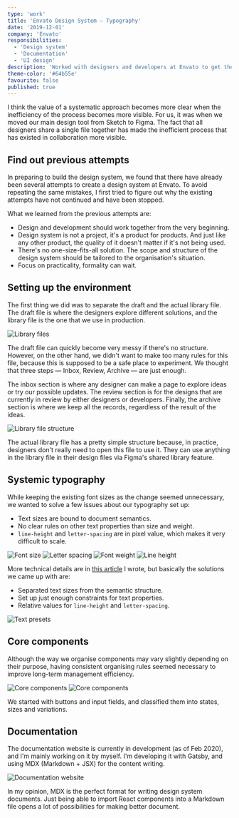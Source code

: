 ```yaml
---
type: 'work'
title: 'Envato Design System – Typography'
date: '2019-12-01'
company: 'Envato'
responsibilities:
  - 'Design system'
  - 'Documentation'
  - 'UI design'
description: 'Worked with designers and developers at Envato to get the design system up and running. Collaboratively made decisions, and set up the process for implementing the UI library and iteration.'
theme-color: '#64b55e'
favourite: false
published: true
---
```



I think the value of a systematic approach becomes more clear when the inefficiency of the process becomes more visible. For us, it was when we moved our main design tool from Sketch to Figma. The fact that all designers share a single file together has made the inefficient process that has existed in collaboration more visible.

## Find out previous attempts

In preparing to build the design system, we found that there have already been several attempts to create a design system at Envato. To avoid repeating the same mistakes, I first tried to figure out why the existing attempts have not continued and have been stopped.

What we learned from the previous attempts are:

- Design and development should work together from the very beginning.
- Design system is not a project, it's a product for products. And just like any other product, the quality of it doesn't matter if it's not being used.
- There's no one-size-fits-all solution. The scope and structure of the design system should be tailored to the organisation's situation.
- Focus on practicality, formality can wait.

## Setting up the environment

The first thing we did was to separate the draft and the actual library file. The draft file is where the designers explore different solutions, and the library file is the one that we use in production.

<ImageContainer maxSize={600} noShadow noBorder>

![Library files](works-envato-ds-01.png)

</ImageContainer>

The draft file can quickly become very messy if there's no structure. However, on the other hand, we didn't want to make too many rules for this file, because this is supposed to be a safe place to experiment. We thought that three steps — Inbox, Review, Archive — are just enough.

The inbox section is where any designer can make a page to explore ideas or try our possible updates. The review section is for the designs that are currently in review by either designers or developers. Finally, the archive section is where we keep all the records, regardless of the result of the ideas.

<ImageContainer maxSize={640} noShadow noBorder noCaption>

![Library file structure](works-envato-ds-02.png)

</ImageContainer>

The actual library file has a pretty simple structure because, in practice, designers don't really need to open this file to use it. They can use anything in the library file in their design files via Figma's shared library feature.

## Systemic typography

While keeping the existing font sizes as the change seemed unnecessary, we wanted to solve a few issues about our typography set up:
- Text sizes are bound to document semantics.
- No clear rules on other text properties than size and weight.
- `line-height` and `letter-spacing` are in pixel value, which makes it very difficult to scale.

<ImageContainer size="large" grid={4}>

![Font size](works-envato-ds-text-size.png)
![Letter spacing](works-envato-ds-text-line.png)
![Font weight](works-envato-ds-text-weight.png)
![Line height](works-envato-ds-text-letter.png)

</ImageContainer>

More technical details are in [this article](/blog/2020/systemic-web-typography/) I wrote, but basically the solutions we came up with are:
- Separated text sizes from the semantic structure.
- Set up just enough constraints for text properties.
- Relative values for `line-height` and `letter-spacing`.

<ImageContainer maxSize={640} >

![Text presets](works-envato-ds-text-presets.png)

</ImageContainer>

## Core components

Although the way we organise components may vary slightly depending on their purpose, having consistent organising rules seemed necessary to improve long-term management efficiency.

<ImageContainer size="large" grid={2} noCaption>

![Core components](works-envato-ds-03.png)
![Core components](works-envato-ds-04.png)

</ImageContainer>

We started with buttons and input fields, and classified them into states, sizes and variations.

## Documentation

The documentation website is currently in development (as of Feb 2020), and I'm mainly working on it by myself. I'm developing it with Gatsby, and using MDX (Markdown + JSX) for the content writing.

<ImageContainer size="large" >

![Documentation website](works-envato-ds-doc.png)

</ImageContainer>

In my opinion, MDX is the perfect format for writing design system documents. Just being able to import React components into a Markdown file opens a lot of possibilities for making better document.
